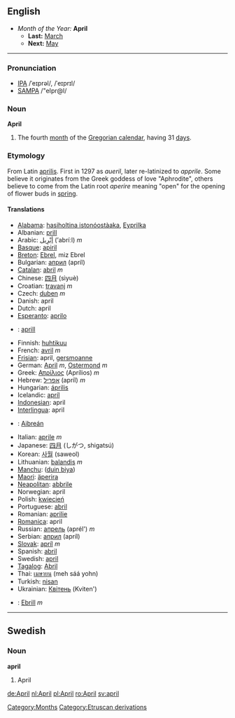 ==English==
*''Month of the Year:'' '''April'''
**'''Last:''' [[March]]
**'''Next:''' [[May]]
----

===Pronunciation===
*[[w:IPA|IPA]] /ˈeɪprəl/, /ˈeɪprɪl/
*[[w:SAMPA|SAMPA]] /"eIpr@l/

===Noun===
'''April'''
#The fourth [[month]] of the [[Gregorian calendar]], having 31 [[day]]s.

===Etymology===
From Latin [[aprilis]]. First in 1297 as ''aueril'', later re-latinized to ''apprile''. Some believe it originates from the Greek goddess of love "Aphrodite", others believe to come from the Latin root ''aperire'' meaning "open" for the opening of flower buds in [[spring]]. 

====Translations====
*[[Alabama]]: [[hasiholtina istonóostàaka]], [[Eyprilka]]
*Albanian: [[prill]]
*Arabic: [[ابريل|أبْرِيل]] (’abríːl) ''m''
*[[Basque]]: [[apiril]]
*[[Breton]]: [[Ebrel]], miz Ebrel
*Bulgarian: [[април]] (apríl)
*[[Catalan]]: [[abril]] ''m''
*Chinese: [[四月]] (sìyuè)
*Croatian: [[travanj]] ''m''
*Czech: [[duben]] ''m''
*Danish: april
*Dutch: april
*[[Esperanto]]: [[aprilo]]
*{{et}}: [[aprill]]
*Finnish: [[huhtikuu]]
*French: [[avril]] ''m''
*[[Frisian]]: april, [[gersmoanne]]
*German: [[April#German|April]] ''m'', [[Ostermond]] ''m''
*Greek: [[Απρίλιος]] (Aprílios) ''m''
*Hebrew: [[אפריל]] (apríl) ''m''
*Hungarian: [[április]]
*Icelandic: [[apríl]]
*[[Indonesian]]: april
*[[Interlingua]]: april
*{{ga}}: [[Aibreán]]
*Italian: [[aprile]] ''m''
*Japanese: [[四月]] (しがつ, shigatsú)
*Korean: [[사월]] (saweol)
*Lithuanian: [[balandis]] ''m''
*[[Manchu]]: ([[duin biya]])
*[[Maori]]: [[äperira]]
*[[Neapolitan]]: [[abbrile]]
*Norwegian: april
*Polish: [[kwiecień]]
*Portuguese: [[abril]]
*Romanian: [[aprilie]]
*[[Romanica]]: april
*Russian: [[апрель]] (aprél') ''m''
*Serbian: [[април]] (apríl)
*[[Slovak]]: [[apríl]] ''m''
*Spanish: [[abril]]
*Swedish: [[april]]
*[[Tagalog]]: [[Abril]]
*Thai: [[เมษายน]] (meh sáá yohn)
*Turkish: [[nisan]]
*Ukrainian: [[Квітень]] (Kviten')
*{{cy}}: [[Ebrill]] ''m''

----

==Swedish==
===Noun===
'''april'''

#April

[[de:April]]
[[nl:April]]
[[pl:April]]
[[ro:April]]
[[sv:april]]

[[Category:Months]]
[[Category:Etruscan derivations]]